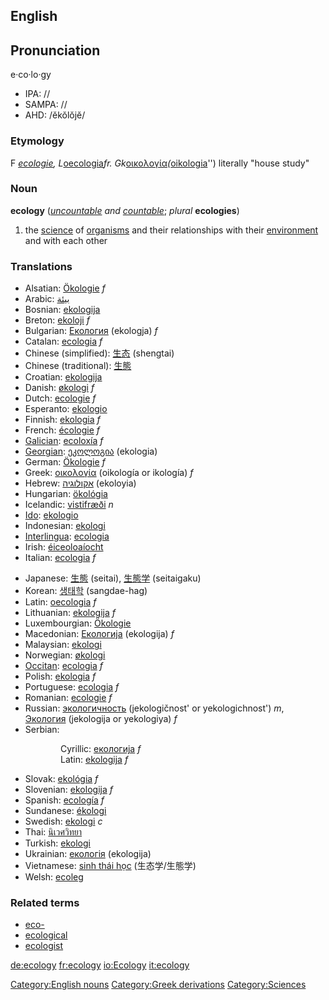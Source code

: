 ==English==
==Pronunciation==
e·co·lo·gy
*IPA: //
*SAMPA: //
*AHD: /ĕkŏlŏjĕ/

=== Etymology ===

F ''[[ecologie]], L ''[[oecologia]]'' fr. Gk ''[[οικολογία]]'' (''[[oikologia]]'') literally "house study"

===Noun===
{{wikipedia}}
'''ecology'''  (''[[uncountable]] and [[countable]]''; ''plural'' '''ecologies''')
# the [[science]] of [[organism]]s and their relationships with their [[environment]] and with each other

===Translations===
{{top}}
*Alsatian: [[Ökologie]] ''f''
*Arabic: [[بيئة]]<!-- ()-->
*Bosnian: [[ekologija]]
*Breton: [[ekoloji]] ''f''
*Bulgarian: [[Екология]] (ekologja) ''f''
*Catalan: [[ecologia]] ''f''
*Chinese (simplified): [[生态]] (shengtai)
*Chinese (traditional): [[生態]]
*Croatian: [[ekologija]]
*Danish: [[økologi]] ''f''
*Dutch: [[ecologie]] ''f''
*Esperanto: [[ekologio]]
*Finnish: [[ekologia]] ''f''
*French: [[écologie]] ''f''
*[[Galician]]: [[ecoloxía]] ''f''
*[[Georgian]]: [[ეკოლოგია]] (ekologia)
*German: [[Ökologie]] ''f''
*Greek: [[οικολογία]] (oikología or ikología) ''f''
*Hebrew: [[אקולוגיה]] (ekoloyia)
*Hungarian: [[ökológia]]
*Icelandic: [[vistifræði]] ''n''
*[[Ido]]: [[ekologio]]
*Indonesian: [[ekologi]]
*[[Interlingua]]: [[ecologia]]
*Irish: [[éiceoloaíocht]]
*Italian: [[ecologia]] ''f''
{{mid}}
*Japanese: [[生態]] (seitai), [[生態学]] (seitaigaku)
*Korean: [[생태학]] (sangdae-hag)
*Latin: [[oecologia]] ''f''
*Lithuanian: [[ekologija]] ''f''
*Luxembourgian: [[Ökologie]]
*Macedonian: [[Екологија]] (ekologija) ''f''
*Malaysian: [[ekologi]]
*Norwegian: [[økologi]]
*[[Occitan]]: [[ecologia]] ''f''
*Polish: [[ekologia]] ''f''
*Portuguese: [[ecologia]] ''f''
*Romanian: [[ecologie]] ''f''
*Russian: [[экологичность]] (jekologičnost' or yekologichnost') ''m'', [[Экология]] (jekologija or yekologiya) ''f''
*Serbian:
::Cyrillic: [[екологија]] ''f''
::Latin: [[ekologija]] ''f''
*Slovak: [[ekológia]] ''f''
*Slovenian: [[ekologija]] ''f''
*Spanish: [[w:es:ecología|ecología]] ''f''
*Sundanese: [[ékologi]]
*Swedish: [[ekologi]] ''c''
*Thai: [[นิเวศวิทยา]]
*Turkish: [[ekologi]]
*Ukrainian: [[екологія]] (ekologija)
*Vietnamese: [[sinh thái học]] (生态学/生態学)
*Welsh: [[ecoleg]]{{bottom}}

===Related terms===
*[[eco-]]
*[[ecological]]
*[[ecologist]]

[[Category:English nouns]]
[[Category:Greek derivations]]
[[Category:Sciences]]

[[de:ecology]]
[[fr:ecology]]
[[io:Ecology]]
[[it:ecology]]